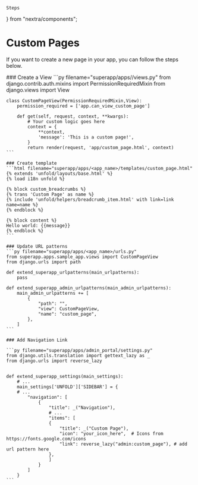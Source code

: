    Steps
} from "nextra/components";

# Custom Pages

If you want to create a new page in your app, you can follow the steps below.

<Steps>
    ### Create a View
    ```py filename="superapp/apps/<app_name>/views.py"
    from django.contrib.auth.mixins import PermissionRequiredMixin
    from django.views import View

    class CustomPageView(PermissionRequiredMixin,View):
        permission_required = ['app.can_view_custom_page']

        def get(self, request, context, **kwargs):
            # Your custom logic goes here
            context = {
                **context,
                'message': 'This is a custom page!',
            }
            return render(request, 'app/custom_page.html', context)
    ```

    ### Create template
    ```html filename="superapp/apps/<app_name>/templates/custom_page.html"
    {% extends 'unfold/layouts/base.html' %}
    {% load i18n unfold %}
    
    {% block custom_breadcrumbs %}
    {% trans 'Custom Page' as name %}
    {% include 'unfold/helpers/breadcrumb_item.html' with link=link name=name %}
    {% endblock %}
    
    {% block content %}
    Hello world: {{message}}
    {% endblock %}
    ```

    ### Update URL patterns
    ```py filename="superapp/apps/<app_name>/urls.py"
    from superapp.apps.sample_app.views import CustomPageView
    from django.urls import path

    def extend_superapp_urlpatterns(main_urlpatterns):
        pass

    def extend_superapp_admin_urlpatterns(main_admin_urlpatterns):
        main_admin_urlpatterns += [
            {
                "path": "",
                "view": CustomPageView,
                "name": "custom_page",
            },
        ]
    ```

    ### Add Navigation Link

    ```py filename="superapp/apps/admin_portal/settings.py"
    from django.utils.translation import gettext_lazy as _
    from django.urls import reverse_lazy


    def extend_superapp_settings(main_settings):
        # ...
        main_settings['UNFOLD']['SIDEBAR'] = {
        # ...
            "navigation": [
                {
                    "title": _("Navigation"),
                    # ...
                    "items": [
                    {
                        "title": _("Custom Page"),
                        "icon": "your_icon_here",  # Icons from https://fonts.google.com/icons
                        "link": reverse_lazy("admin:custom_page"), # add url pattern here
                    },
                    ]
                }
            ]
        }
    ```
</Steps>


